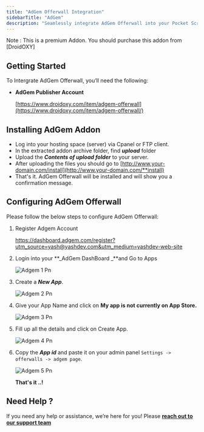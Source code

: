 ```yaml
---
title: "AdGem Offerwall Integration"
sidebarTitle: "AdGem"
description: "Seamlessly integrate AdGem Offerwall into your Pocket Script application"
---
```


<Check>
  Note : This is a premium Addon. You should purchase this addon from [DroidOXY]
</Check>

## Getting Started

To Intergrate AdGem Offerwall, you’ll need the following:

- **AdGem Publisher Account**

  [https://www.droidoxy.com/item/adgem-offerwall](https://www.droidoxy.com/item/adgem-offerwall/)

## Installing AdGem Addon

- Log into your hosting space (server) via Cpanel or FTP client.
- In the extracted addon archive folder, find **_upload_** folder
- Upload the **_Contents of upload folder_** to your server.
- After uploading the files you should go to [http://www.your-domain.com/install](http://www.your-domain.com/**install)
- That's it. AdGem Offerwall will be installed and will show you a confirmation message.

## Configuring AdGem Offerwall

Please follow the below steps to configure AdGem Offerwall:

1. Register Adgem Account

   https://dashboard.adgem.com/register?utm_source=yash@yashdev.com&utm_medium=yashdev-web-site
2. Login into your **\_AdGem DashBoard \_**and Go to Apps

   ![Adgem 1 Pn](/images/adgem_1.png)
3. Create a **_New App_**.

   ![Adgem 2 Pn](/images/adgem_2.png)
4. Give your App Name and click on **My app is not currently on App Store.**

   ![Adgem 3 Pn](/images/adgem_3.png)
5. Fill up all the details and click on Create App.

   ![Adgem 4 Pn](/images/adgem_4.png)
6. Copy the **_App id_** and paste it on your admin panel `Settings -> offerwalls -> adgem page`.

   ![Adgem 5 Pn](/images/adgem_5.png)

   **That's it ..\!**

## Need Help ?

If you need any help or assistance, we’re here for you\! Please [**reach out to our support team**](https://droidoxy.com/support/)